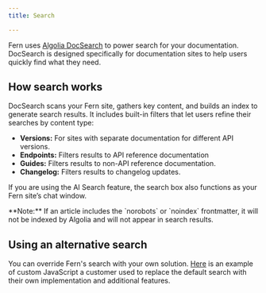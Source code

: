 ```yaml
---
title: Search

---
```


Fern uses [Algolia DocSearch](https://docsearch.algolia.com/) to power search for your documentation. 
DocSearch is designed specifically for documentation sites to help users quickly find what they need.

## How search works

DocSearch scans your Fern site, gathers key content, and builds an index to generate search results. 
It includes built-in filters that let users refine their searches by content type:

- **Versions:** For sites with separate documentation for different API versions.
- **Endpoints:**  Filters results to API reference documentation
- **Guides:** Filters results to non-API reference documentation.
- **Changelog:** Filters results to changelog updates.

If you are using the AI Search feature, the search box also functions as your Fern site’s chat window.

<Note>
    **Note:** If an article includes the `norobots` or `noindex` frontmatter, it will not be indexed by Algolia and will not appear in search results.
</Note>

## Using an alternative search 

You can override Fern's search with your own solution. 
[Here](https://github.com/deepgram/deepgram-docs/blob/main/fern/assets/component.js) is an example of custom JavaScript a customer used to replace the default search with their own implementation and additional features.
